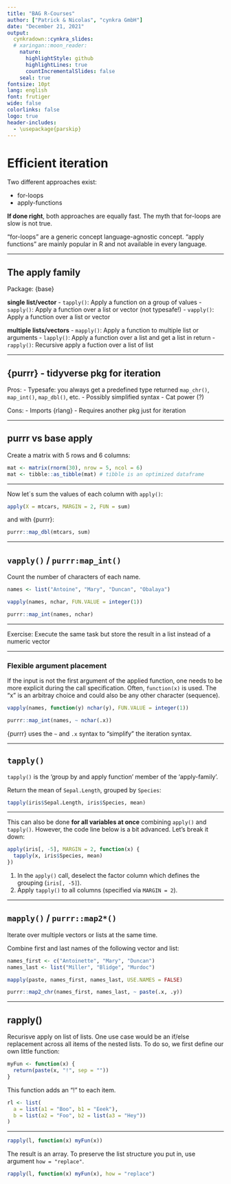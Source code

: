 ```yaml
---
title: "BAG R-Courses"
author: ["Patrick & Nicolas", "cynkra GmbH"]
date: "December 21, 2021"
output:
  cynkradown::cynkra_slides:
  # xaringan::moon_reader:
    nature:
      highlightStyle: github
      highlightLines: true
      countIncrementalSlides: false
    seal: true
fontsize: 10pt
lang: english
font: frutiger
wide: false
colorlinks: false
logo: true
header-includes:
  - \usepackage{parskip}
---
```



# Efficient iteration

Two different approaches exist:

- for-loops
- apply-functions

**If done right**, both approaches are equally fast.
The myth that for-loops are slow is not true.

"for-loops" are a generic concept language-agnostic concept.
"apply functions" are mainly popular in R and not available in every language.

---

## The apply family

Package: {base}

**single list/vector**
- `tapply()`: Apply a function on a group of values
- `sapply()`: Apply a function over a list or vector (not typesafe!)
- `vapply()`: Apply a function over a list or vector

**multiple lists/vectors**
- `mapply()`: Apply a function to multiple list or arguments
- `lapply()`: Apply a function over a list and get a list in return
- `rapply()`: Recursive apply a fuction over a list of list

---

## {purrr} - tidyverse pkg for iteration

Pros:
- Typesafe: you always get a predefined type returned
  `map_chr()`, `map_int()`, `map_dbl()`, etc.
- Possibly simplified syntax
- Cat power (?)

Cons:
- Imports {rlang}
- Requires another pkg just for iteration

---

## purrr vs base apply

Create a matrix with 5 rows and 6 columns:

```r
mat <- matrix(rnorm(30), nrow = 5, ncol = 6)
mat <- tibble::as_tibble(mat) # tibble is an optimized dataframe
```

---

Now let´s sum the values of each column with `apply()`:

```r
apply(X = mtcars, MARGIN = 2, FUN = sum)
```

and with {purrr}:

```r
purrr::map_dbl(mtcars, sum)
```

---

## `vapply()` / `purrr:map_int()`

Count the number of characters of each name.

```r
names <- list("Antoine", "Mary", "Duncan", "Obalaya")
```

```r
vapply(names, nchar, FUN.VALUE = integer(1))
```

```r
purrr::map_int(names, nchar)
```

---

Exercise: Execute the same task but store the result in a list instead of a numeric vector

---

### Flexible argument placement

If the input is not the first argument of the applied function, one needs to be more explicit during the call specification.
Often, `function(x)` is used.
The "x" is an arbitray choice and could also be any other character (sequence).

```r
vapply(names, function(y) nchar(y), FUN.VALUE = integer(1))
```

```r
purrr::map_int(names, ~ nchar(.x))
```

{purrr} uses the `~` and `.x` syntax to "simplify" the iteration syntax.

---

## `tapply()`

`tapply()` is the 'group by and apply function' member of the 'apply-family'.

Return the mean of `Sepal.Length`, grouped by `Species`:

```r
tapply(iris$Sepal.Length, iris$Species, mean)
```

---


This can also be done **for all variables at once** combining `apply()` and `tapply()`.
However, the code line below is a bit advanced.
Let's break it down:

```r
apply(iris[, -5], MARGIN = 2, function(x) {
  tapply(x, iris$Species, mean)
})
```

1. In the `apply()` call, deselect the factor column which defines the grouping (`iris[, -5]`).
1. Apply `tapply()` to all columns (specified via ` MARGIN = 2`).

---

## `mapply()` / `purrr::map2*()`

Iterate over multiple vectors or lists at the same time.

Combine first and last names of the following vector and list:

```r
names_first <- c("Antoinette", "Mary", "Duncan")
names_last <- list("Miller", "Blidge", "Murdoc")
```

```r
mapply(paste, names_first, names_last, USE.NAMES = FALSE)
```

```r
purrr::map2_chr(names_first, names_last, ~ paste(.x, .y))
```

---

## rapply()

Recurisve apply on list of lists.
One use case would be an if/else replacement across all items of the nested lists.
To do so, we first define our own little function:

```r
myFun <- function(x) {
  return(paste(x, "!", sep = ""))
}
```

This function adds an "!" to each item.

```r
rl <- list(
  a = list(a1 = "Boo", b1 = "Eeek"),
  b = list(a2 = "Foo", b2 = list(a3 = "Hey"))
)
```

---

```r
rapply(l, function(x) myFun(x))
```

The result is an array.
To preserve the list structure you put in, use argument `how = "replace"`.

```r
rapply(l, function(x) myFun(x), how = "replace")
```

